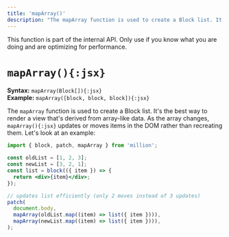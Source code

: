 ```yaml
---
title: 'mapArray()'
description: "The mapArray function is used to create a Block list. It's the best way to loop over an array."
---
```



<Callout>
  This function is part of the internal API. Only use if you know what you are
  doing and are optimizing for performance.
</Callout>

<br />

# `mapArray(){:jsx}`

**Syntax:** `mapArray(Block[]){:jsx}`\
**Example:** `mapArray([block, block, block]){:jsx}`

The `mapArray` function is used to create a Block list. It's the best way to render a view that's derived from array-like data. As the array changes, `mapArray(){:jsx}` updates or moves items in the DOM rather than recreating them. Let's look at an example:

```jsx
import { block, patch, mapArray } from 'million';

const oldList = [1, 2, 3];
const newList = [3, 2, 1];
const list = block(({ item }) => {
  return <div>{item}</div>;
});

// updates list efficiently (only 2 moves instead of 3 updates)
patch(
  document.body,
  mapArray(oldList.map((item) => list({ item }))),
  mapArray(newList.map((item) => list({ item }))),
);
```
